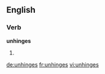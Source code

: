 ==English==

===Verb===
'''unhinges'''

# {{third-person singular of|unhinge}}

[[de:unhinges]]
[[fr:unhinges]]
[[vi:unhinges]]